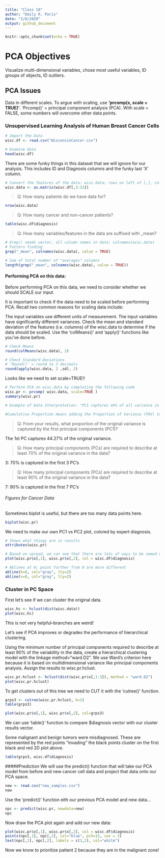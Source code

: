 ```yaml
---
title: "Class 10"
author: "Emily R. Paris"
date: "2/6/2020"
output: github_document
---
```


```r
knitr::opts_chunk$set(echo = TRUE)
```

# PCA Objectives

Visualize multi-dimensional variables, chose most useful variables, ID groups of objects, ID outliers.

## PCA Issues

Data in different scales. To argue with scaling, use **'prcomp(x, scale = TRUE)'**. 'Prcomp()' = principal component analysis (PCA). With scale = FALSE, some numbers will overcome other data points.


### Unsupervised Learning Analysis of Human Breast Cancer Cells

```r
# Import the Data
wisc.df <- read.csv("WisconsinCancer.csv")

# Examine data
head(wisc.df)
```

There are some funky things in this dataset that we will ignore for our analysis. This includes ID and Diagnosis columns and the funky last 'X' column.

```r
# Convert the features of the data: wisc.data; rows on left of [,], columns on right
wisc.data <- as.matrix(wisc.df[,3:32])
```

> Q: How many patients do we have data for?

```r
nrow(wisc.data)
```


> Q: How many cancer and non-cancer patients?

```r
table(wisc.df$diagnosis)
```

> Q: How many variables/features in the data are suffixed with _mean?

```r
# Grep() needs vector, all column names in data: colnames(wisc.data)
# Pattern finding
grep("_mean", colnames(wisc.data), value = TRUE)
```

```r
# Sum of total number of "averages" columns
length(grep("_mean", colnames(wisc.data), value = TRUE))
```

#### Performing PCA on this data:

Before performing PCA on this data, we need to consider whether we should SCALE our input.

It is important to check if the data need to be scaled before performing PCA. Recall two common reasons for scaling data include:

The input variables use different units of measurement.
The input variables have significantly different variances.
Check the mean and standard deviation of the features (i.e. columns) of the wisc.data to determine if the data should be scaled. Use the 'colMeans()' and 'apply()' functions like you’ve done before.


```r
# Check Means
round(colMeans(wisc.data), 2)
```


```r
# Check Standard Deviations
# 'Round()' = round to 2 decimals
round(apply(wisc.data, 2 ,sd), 2)
```

Looks like we need to set scale=TRUE!!

```r
# Perform PCA on wisc.data by completing the following code
wisc.pr <- prcomp( wisc.data, scale=TRUE )
summary(wisc.pr)

# Example of Data Interpretation: "PC1 captures 44% of all variance in data (looking at 'Proportion of Variance' row).

#Cumulative Proportion means adding the Proportion of Variance (POV) to the previous POV of the PCA before.
```


> Q: From your results, what proportion of the original variance is captured by the first principal components (PC1)?

The 1st PC captures 44.27% of the original variance.

> Q: How many principal components (PCs) are required to describe at least 70% of the original variance in the data?

3: 70% is captured in the first 3 PC's

> Q: How many principal components (PCs) are required to describe at least 90% of the original variance in the data?

7: 90% is captured in the first 7 PC's


###### Figures for Cancer Data

Sometimes biplot is useful, but there are too many data points here.
```r
biplot(wisc.pr)
```


We need to make our own PC1 vs PC2 plot, colored by expert diagnosis.

```r
# Shows what things are in results
attributes(wisc.pr)
```

```r
# Based on spread, we can see that there are lots of ways to be named malignant, but not as many to be benign.
plot(wisc.pr$x[,1], wisc.pr$x[,2], col = wisc.df$diagnosis)

# Ablines at 0; point further from 0 are more different
abline(h=0, col="gray", lty=2)
abline(v=0, col="gray", lty=2)

```


### Cluster in PC Space

First let's see if we can cluster the original data.

```r
wisc.hc <- hclust(dist(wisc.data))
plot(wisc.hc)
```
This is not very helpful--branches are weird!


Let’s see if PCA improves or degrades the performance of hierarchical clustering.

Using the minimum number of principal components required to describe at least 90% of the variability in the data, create a hierarchical clustering model with the linkage method="ward.D2". We use Ward’s criterion here because it is based on multidimensional variance like principal components analysis. Assign the results to wisc.pr.hclust.

```r
wisc.pr.hclust <- hclust(dist(wisc.pr$x[,1:3]), method = "ward.D2")
plot(wisc.pr.hclust)
```


To get clusters out of this tree we need to CUT it with the 'cutree()' function.

```r
grps3 <- cutree(wisc.pr.hclust, k=2)
table(grps3)
```

```r
plot(wisc.pr$x[,1], wisc.pr$x[,2], col=grps3)
```

We can use 'table()' function to compare $diagnosis vector with our cluster results vector.

Some malignant and benign tumors were misdiagnosed. These are represented by the red points "invading" the black points cluster on the first black and red 2D plot above.

```r
table(grps3, wisc.df$diagnosis)
```

#####Prediction
We will use the predict() function that will take our PCA model from before and new cancer cell data and project that data onto our PCA space.

```r
new <- read.csv("new_samples.csv")
new
```

Use the 'predict()' function eith our previous PCA model and new data...
```r
npc <- predict(wisc.pr, newdata=new)
npc
```

Now draw the PCA plot again and add our new data:

```r
plot(wisc.pr$x[,1], wisc.pr$x[,2], col = wisc.df$diagnosis)
points(npc[,1], npc[,2], col="blue", pch=15, cex = 3)
text(npc[,1], npc[,2], labels = c(1,2), col="white")
```

Now we know to prioritize patient 2 because they are in the malignant zone!




















